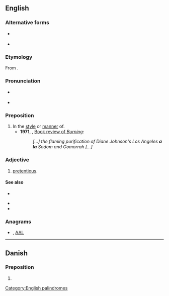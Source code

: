 {{also|Appendix:Variations of "ala"}}
==English==

===Alternative forms===
* {{l|en|à la}} {{qualifier|less common}}
* {{l|en|ala}} {{qualifier|colloquial}}

===Etymology===
From {{etyl|fr|en}} {{m|fr|à la}}.

===Pronunciation===
* {{a|UK}} {{IPA|/æ læ/|lang=en}}
* {{a|US}} {{IPA|/ɑ lɑ/|lang=en}}

===Preposition===
{{en-prep}}

# In the [[style]] or [[manner]] of.
#* '''1971''', ''{{w|The New York Times}}'', [http://web.archive.org/20090410083445/http://www.nytimes.com/books/00/04/16/specials/johnson-burning.html Book review of ''Burning'']:
#*: ''[...] the flaming purification of Diane Johnson's Los Angeles '''a la''' Sodom and Gomorrah [...]''

===Adjective===
{{en-adj|-}}

# {{lb|en|British|slang}} [[pretentious]].

====See also====
* {{l|en|-esque}}
<!--Note: these come from French and so do not count as "Derived terms" for the English term-->
* {{l|en|a la carte}}
* {{l|en|a la mode}}

===Anagrams===
* {{l|en|aal}}, [[AAL#English|AAL]]

[[Category:English palindromes]]

----

==Danish==

===Preposition===
{{da-prep}}

# {{alternative form of|à la|lang=da}}